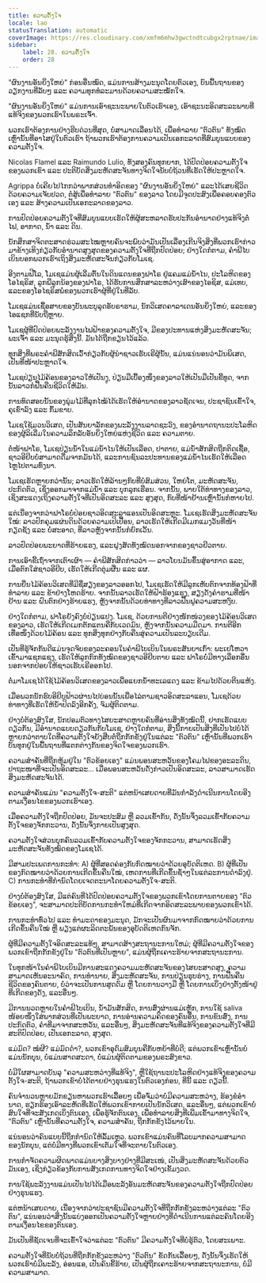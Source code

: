 ```yaml
---
title: ຄວາມຕັ້ງໃຈ
locale: lao
statusTranslation: automatic
coverImage: https://res.cloudinary.com/xmfm6mhw3gwctndtcubgx2rptnae/image/upload/v1740468922/small_cover_tratado_de_psicologia_revolucionaria_a4c0dca4e0.webp
sidebar:
    label: 28. ຄວາມຕັ້ງໃຈ
    order: 28
---
```

"ຜົນງານອັນຍິ່ງໃຫຍ່" ກ່ອນອື່ນໝົດ, ແມ່ນການສ້າງມະນຸດໂດຍຕົວເອງ, ບົນພື້ນຖານຂອງວຽກງານທີ່ລັບໆ ແລະ ຄວາມທຸກທໍລະມານດ້ວຍຄວາມສະໝັກໃຈ.

"ຜົນງານອັນຍິ່ງໃຫຍ່" ແມ່ນການເອົາຊະນະພາຍໃນຕົວເຮົາເອງ, ເອົາຊະນະອິດສະລະພາບທີ່ແທ້ຈິງຂອງພວກເຮົາໃນພຣະເຈົ້າ.

ພວກເຮົາຕ້ອງການຢ່າງຮີບດ່ວນທີ່ສຸດ, ບໍ່ສາມາດເລື່ອນໄດ້, ເພື່ອທຳລາຍ "ຕົວຕົນ" ທັງໝົດເຫຼົ່ານັ້ນທີ່ອາໄສຢູ່ໃນຕົວເຮົາ ຖ້າພວກເຮົາຕ້ອງການຄວາມເປັນເອກະລາດທີ່ສົມບູນແບບຂອງຄວາມຕັ້ງໃຈ.

Nicolas Flamel ແລະ Raimundo Lulio, ທັງສອງຄົນທຸກຍາກ, ໄດ້ປົດປ່ອຍຄວາມຕັ້ງໃຈຂອງພວກເຂົາ ແລະ ປະຕິບັດສິ່ງມະຫັດສະຈັນທາງຈິດໃຈນັບບໍ່ຖ້ວນທີ່ເຮັດໃຫ້ປະຫຼາດໃຈ.

Agrippa ບໍ່ເຄີຍໄປໄກກວ່າພາກສ່ວນທໍາອິດຂອງ "ຜົນງານອັນຍິ່ງໃຫຍ່" ແລະໄດ້ເສຍຊີວິດດ້ວຍຄວາມເຈັບປວດ, ຕໍ່ສູ້ເພື່ອທໍາລາຍ "ຕົວຕົນ" ຂອງລາວ ໂດຍມີຈຸດປະສົງເພື່ອຄອບຄອງຕົວເອງ ແລະ ສ້າງຄວາມເປັນເອກະລາດຂອງລາວ.

ການປົດປ່ອຍຄວາມຕັ້ງໃຈທີ່ສົມບູນແບບເຮັດໃຫ້ຜູ້ສະຫລາດຮັບປະກັນອໍານາດຢ່າງແທ້ຈິງຕໍ່ໄຟ, ອາກາດ, ນໍ້າ ແລະ ດິນ.

ນັກສຶກສາຈິດຕະສາດຮ່ວມສະໄໝຫຼາຍຄົນຈະພົບວ່າມັນເປັນເລື່ອງເກີນຈິງສິ່ງທີ່ພວກເຮົາກ່າວມາຂ້າງເທິງກ່ຽວກັບອໍານາດສູງສຸດຂອງຄວາມຕັ້ງໃຈທີ່ຖືກປົດປ່ອຍ; ຢ່າງໃດກໍຕາມ, ຄໍາພີໄບເບິນບອກພວກເຮົາເຖິງສິ່ງມະຫັດສະຈັນກ່ຽວກັບໂມເຊ.

ອີງຕາມຟີໂລ, ໂມເຊແມ່ນຜູ້ເລີ່ມຕົ້ນໃນດິນແດນຂອງຟາໂຣ ຢູ່ແຄມແມ່ນໍ້າໄນ, ປະໂລຫິດຂອງໂອໄຊຣິສ, ລູກພີ່ລູກນ້ອງຂອງຟາໂຣ, ໄດ້ຮັບການສຶກສາລະຫວ່າງເສົາຂອງໄອຊິສ, ແມ່ເທບ, ແລະຂອງໂອໄຊຣິສພໍ່ຂອງພວກເຮົາຜູ້ທີ່ຢູ່ໃນທີ່ລັບ.

ໂມເຊແມ່ນເຊື້ອສາຍຂອງບັນພະບູລຸດອັບຣາຮາມ, ນັກວິເສດຄາລາເດນອັນຍິ່ງໃຫຍ່, ແລະຂອງໄອແຊກທີ່ນັບຖືຫຼາຍ.

ໂມເຊຜູ້ທີ່ປົດປ່ອຍພະລັງງານໄຟຟ້າຂອງຄວາມຕັ້ງໃຈ, ມີຂອງປະທານແຫ່ງສິ່ງມະຫັດສະຈັນ; ພະເຈົ້າ ແລະ ມະນຸດຮູ້ສິ່ງນີ້. ມັນໄດ້ຖືກຂຽນໄວ້ແລ້ວ.

ທຸກສິ່ງທີ່ພຣະຄໍາພີສັກສິດເວົ້າກ່ຽວກັບຜູ້ນໍາຊາວເຮັບເຣີຜູ້ນັ້ນ, ແມ່ນແນ່ນອນວ່າມັນພິເສດ, ເປັນທີ່ໜ້າປະຫຼາດໃຈ.

ໂມເຊປ່ຽນໄມ້ຄ້ອນຂອງລາວໃຫ້ເປັນງູ, ປ່ຽນມືເບື້ອງໜຶ່ງຂອງລາວໃຫ້ເປັນມືເປັນຂີ້ທູດ, ຈາກນັ້ນລາວກໍຟື້ນຄືນຊີວິດໃຫ້ມັນ.

ການທົດສອບນັ້ນຂອງພຸ່ມໄມ້ທີ່ລຸກໄໝ້ໄດ້ເຮັດໃຫ້ອໍານາດຂອງລາວຊັດເຈນ, ປະຊາຊົນເຂົ້າໃຈ, ຄຸເຂົ່າລົງ ແລະ ກົ້ມຂາບ.

ໂມເຊໃຊ້ມວນວິເສດ, ເປັນສັນຍາລັກຂອງພະລັງງານລາດຊະວົງ, ຂອງອໍານາດຖານະປະໂລຫິດຂອງຜູ້ລິເລີ່ມໃນຄວາມລຶກລັບອັນຍິ່ງໃຫຍ່ແຫ່ງຊີວິດ ແລະ ຄວາມຕາຍ.

ຕໍ່ໜ້າຟາໂຣ, ໂມເຊປ່ຽນນໍ້າໃນແມ່ນໍ້າໄນໃຫ້ເປັນເລືອດ, ປາຕາຍ, ແມ່ນໍ້າສັກສິດຖືກຕິດເຊື້ອ, ຊາວອີຢິບບໍ່ສາມາດດື່ມຈາກມັນໄດ້, ແລະການຊົນລະປະທານຂອງແມ່ນໍ້າໄນເຮັດໃຫ້ເລືອດໄຫຼໄປຕາມທົ່ງນາ.

ໂມເຊເຮັດຫຼາຍກວ່ານັ້ນ; ລາວເຮັດໃຫ້ລ້ານໆກົບທີ່ບໍ່ສົມສ່ວນ, ໃຫຍ່ໂຕ, ມະຫັດສະຈັນ, ປະກົດຕົວ, ເຊິ່ງອອກມາຈາກແມ່ນໍ້າ ແລະ ບຸກລຸກເຮືອນ. ຈາກນັ້ນ, ພາຍໃຕ້ທ່າທາງຂອງລາວ, ເຊິ່ງສະແດງເຖິງຄວາມຕັ້ງໃຈທີ່ເປັນອິດສະລະ ແລະ ສູງສຸດ, ກົບທີ່ໜ້າຢ້ານເຫຼົ່ານັ້ນກໍຫາຍໄປ.

ແຕ່ເນື່ອງຈາກວ່າຟາໂຣບໍ່ປ່ອຍຊາວອິດສະລາແອນເປັນອິດສະຫຼະ. ໂມເຊເຮັດສິ່ງມະຫັດສະຈັນໃໝ່: ລາວປົກຄຸມແຜ່ນດິນດ້ວຍຄວາມເປິເປື້ອນ, ລາວເຮັດໃຫ້ເກີດມີເມກແມງວັນທີ່ໜ້າກຽດຊັງ ແລະ ບໍ່ສະອາດ, ທີ່ລາວຫຼັງຈາກນັ້ນກໍຍົກເວັ້ນ.

ລາວປົດປ່ອຍພະຍາດທີ່ຮ້າຍແຮງ, ແລະຝູງສັດທັງໝົດນອກຈາກຂອງຊາວຢິວຕາຍ.

ການເອົາຂີ້ເຖົ່າຈາກເຕົາເຜົາ — ຄຳພີສັກສິດກ່າວວ່າ — ລາວໂຍນມັນຂຶ້ນສູ່ອາກາດ ແລະ, ເມື່ອຕົກໃສ່ຊາວອີຢິບ, ເຮັດໃຫ້ເກີດຕຸ່ມຜື່ນ ແລະ ແຜ.

ການຍື່ນໄມ້ຄ້ອນວິເສດທີ່ມີຊື່ສຽງຂອງລາວອອກໄປ, ໂມເຊເຮັດໃຫ້ມີລູກເຫັບຕົກຈາກທ້ອງຟ້າທີ່ທຳລາຍ ແລະ ຂ້າຢ່າງໂຫດຮ້າຍ. ຈາກນັ້ນລາວເຮັດໃຫ້ຟ້າຮ້ອງແຮງ, ສຽງດັງຄຳຮາມທີ່ໜ້າຢ້ານ ແລະ ຝົນຕົກຢ່າງຮ້າຍແຮງ, ຫຼັງຈາກນັ້ນດ້ວຍທ່າທາງທີ່ລາວຟື້ນຟູຄວາມສະຫງົບ.

ຢ່າງໃດກໍຕາມ, ຟາໂຣຍັງຄົງບໍ່ປ່ຽນແປງ. ໂມເຊ, ດ້ວຍການຕີຢ່າງໜັກໜ່ວງຂອງໄມ້ຄ້ອນວິເສດຂອງລາວ, ເຮັດໃຫ້ເກີດເມກຕັກແຕນຄືກັບເວດມົນ, ຫຼັງຈາກນັ້ນຄວາມມືດມາ. ການຕີອີກເທື່ອໜຶ່ງດ້ວຍໄມ້ຄ້ອນ ແລະ ທຸກສິ່ງທຸກຢ່າງກັບຄືນສູ່ຄວາມເປັນລະບຽບເດີມ.

ເປັນທີ່ຮູ້ຈັກກັນດີແມ່ນຈຸດຈົບຂອງລະຄອນໃນຄຳພີໄບເບິນໃນພຣະສັນຍາເກົ່າ: ພະເຢໂຫວາເຂົ້າມາແຊກແຊງ, ເຮັດໃຫ້ລູກກົກທັງໝົດຂອງຊາວອີຢິບຕາຍ ແລະ ຟາໂຣບໍ່ມີທາງເລືອກອື່ນນອກຈາກປ່ອຍໃຫ້ຊາວເຮັບເຣີອອກໄປ.

ຕໍ່ມາໂມເຊໄດ້ໃຊ້ໄມ້ຄ້ອນວິເສດຂອງລາວເພື່ອແຍກນໍ້າທະເລແດງ ແລະ ຂ້າມໄປດ້ວຍຕີນແຫ້ງ.

ເມື່ອພວກນັກຮົບອີຢິບຟ້າວຜ່ານໄປບ່ອນນັ້ນເພື່ອໄລ່ຕາມຊາວອິດສະລາແອນ, ໂມເຊດ້ວຍທ່າທາງທີ່ເຮັດໃຫ້ນໍ້າປິດລົງອີກຄັ້ງ, ຈົມຜູ້ຕິດຕາມ.

ຢ່າງບໍ່ຕ້ອງສົງໃສ, ນັກປອມຕົວທາງໄສຍະສາດຫຼາຍຄົນທີ່ອ່ານສິ່ງທັງໝົດນີ້, ຢາກເຮັດແບບດຽວກັນ, ມີອໍານາດແບບດຽວກັນກັບໂມເຊ, ຢ່າງໃດກໍຕາມ, ສິ່ງນີ້ກາຍເປັນສິ່ງທີ່ເປັນໄປບໍ່ໄດ້ຫຼາຍກວ່າຕາບໃດທີ່ຄວາມຕັ້ງໃຈຍັງສືບຕໍ່ຖືກກັກຂັງຢູ່ໃນແຕ່ລະ "ຕົວຕົນ" ເຫຼົ່ານັ້ນທີ່ພວກເຮົາບັນທຸກຢູ່ໃນພື້ນຖານທີ່ແຕກຕ່າງກັນຂອງຈິດໃຈຂອງພວກເຮົາ.

ຄວາມສໍາຄັນທີ່ຖືກຫຸ້ມຢູ່ໃນ "ຕົວຂ້ອຍເອງ" ແມ່ນພອນສະຫວັນຂອງໂຄມໄຟຂອງອະລະດິນ, ປາຖະໜາທີ່ຈະເປັນອິດສະລະ... ເມື່ອພອນສະຫວັນດັ່ງກ່າວເປັນອິດສະລະ, ລາວສາມາດເຮັດສິ່ງມະຫັດສະຈັນໄດ້.

ຄວາມສໍາຄັນແມ່ນ "ຄວາມຕັ້ງໃຈ-ສະຕິ" ແຕ່ຫນ້າເສຍດາຍທີ່ມັນກໍາລັງດໍາເນີນການໂດຍອີງຕາມເງື່ອນໄຂຂອງພວກເຮົາເອງ.

ເມື່ອຄວາມຕັ້ງໃຈຖືກປົດປ່ອຍ, ມັນຈະປະສົມ ຫຼື ລວມເຂົ້າກັນ, ດັ່ງນັ້ນຈຶ່ງລວມເຂົ້າກັບຄວາມຕັ້ງໃຈຂອງຈັກກະວານ, ດັ່ງນັ້ນຈຶ່ງກາຍເປັນສູງສຸດ.

ຄວາມຕັ້ງໃຈສ່ວນບຸກຄົນລວມເຂົ້າກັບຄວາມຕັ້ງໃຈຂອງຈັກກະວານ, ສາມາດເຮັດສິ່ງມະຫັດສະຈັນທັງໝົດຂອງໂມເຊໄດ້.

ມີສາມປະເພດການກະທໍາ: A) ຜູ້ທີ່ສອດຄ່ອງກັບກົດໝາຍວ່າດ້ວຍອຸບັດຕິເຫດ. B) ຜູ້ທີ່ເປັນຂອງກົດໝາຍວ່າດ້ວຍການເກີດຂຶ້ນຄືນໃໝ່, ເຫດການທີ່ເກີດຂຶ້ນຊໍ້າໆໃນແຕ່ລະການດຳລົງຢູ່. C) ການກະທໍາທີ່ກໍານົດໂດຍເຈດຕະນາໂດຍຄວາມຕັ້ງໃຈ-ສະຕິ.

ຢ່າງບໍ່ຕ້ອງສົງໃສ, ມີແຕ່ຄົນທີ່ໄດ້ປົດປ່ອຍຄວາມຕັ້ງໃຈຂອງພວກເຂົາໂດຍການຕາຍຂອງ "ຕົວຂ້ອຍເອງ", ຈະສາມາດປະຕິບັດການກະທໍາໃຫມ່ທີ່ເກີດຈາກອິດສະລະພາບຂອງພວກເຂົາໄດ້.

ການກະທໍາທົ່ວໄປ ແລະ ທໍາມະດາຂອງມະນຸດ, ມັກຈະເປັນຜົນມາຈາກກົດໝາຍວ່າດ້ວຍການເກີດຂຶ້ນຄືນໃໝ່ ຫຼື ພຽງແຕ່ຜະລິດຕະພັນຂອງອຸບັດຕິເຫດກົນຈັກ.

ຜູ້ທີ່ມີຄວາມຕັ້ງໃຈອິດສະລະແທ້ໆ, ສາມາດສ້າງສະຖານະການໃຫມ່; ຜູ້ທີ່ມີຄວາມຕັ້ງໃຈຂອງພວກເຂົາຖືກກັກຂັງຢູ່ໃນ "ຕົວຕົນທີ່ເປັນຫຼາຍ", ແມ່ນຜູ້ຖືກເຄາະຮ້າຍຈາກສະຖານະການ.

ໃນທຸກໜ້າໃນຄຳພີໄບເບິນມີການສະແດງຄວາມມະຫັດສະຈັນຂອງໄສຍະສາດສູງ, ຄວາມສາມາດເຫັນອະນາຄົດ, ການທຳນາຍ, ສິ່ງມະຫັດສະຈັນ, ການປ່ຽນຮູບຮ່າງ, ການຟື້ນຄືນຊີວິດຂອງຄົນຕາຍ, ບໍ່ວ່າຈະເປັນການສູດດົມ ຫຼື ໂດຍການວາງມື ຫຼື ໂດຍການເບິ່ງຢ່າງຕັ້ງໜ້າຢູ່ທີ່ເກີດຂອງດັງ, ແລະອື່ນໆ.

ມີການນວດຫຼາຍໃນຄຳພີໄບເບິນ, ນໍ້າມັນສັກສິດ, ການສົ່ງຜ່ານແມ່ເຫຼັກ, ການໃຊ້ saliva ໜ້ອຍໜຶ່ງໃສ່ພາກສ່ວນທີ່ເປັນພະຍາດ, ການອ່ານຄວາມຄິດຂອງຄົນອື່ນ, ການຂົນສົ່ງ, ການປະກົດຕົວ, ຄໍາທີ່ມາຈາກສະຫວັນ, ແລະອື່ນໆ, ສິ່ງມະຫັດສະຈັນທີ່ແທ້ຈິງຂອງຄວາມຕັ້ງໃຈທີ່ມີສະຕິປົດປ່ອຍ, ເປັນເອກະລາດ, ສູງສຸດ.

ແມ່ມົດ? ໝໍຜີ? ແມ່ມົດດຳ?, ພວກເຂົາອຸດົມສົມບູນຄືກັບຫຍ້າທີ່ບໍ່ດີ; ແຕ່ພວກເຂົາເຫຼົ່ານັ້ນບໍ່ແມ່ນນັກບຸນ, ບໍ່ແມ່ນສາດສະດາ, ບໍ່ແມ່ນຜູ້ຕິດຕາມຂອງພຣະສົງຂາວ.

ບໍ່ມີໃຜສາມາດບັນລຸ "ຄວາມສະຫວ່າງທີ່ແທ້ຈິງ", ຫຼືໃຊ້ຖານະປະໂລຫິດຢ່າງແທ້ຈິງຂອງຄວາມຕັ້ງໃຈ-ສະຕິ, ຖ້າພວກເຂົາບໍ່ໄດ້ຕາຍຢ່າງຮຸນແຮງໃນຕົວເອງກ່ອນ, ທີ່ນີ້ ແລະ ດຽວນີ້.

ຄົນຈຳນວນຫຼາຍມັກຂຽນຫາພວກເຮົາເລື້ອຍໆ ເພື່ອຈົ່ມວ່າບໍ່ມີຄວາມສະຫວ່າງ, ຮ້ອງຂໍອໍານາດ, ຮຽກຮ້ອງເອົາລະຫັດທີ່ເຮັດໃຫ້ພວກເຂົາກາຍເປັນນັກວິເສດ, ແລະອື່ນໆ, ແຕ່ພວກເຂົາບໍ່ສົນໃຈທີ່ຈະສັງເກດເບິ່ງຕົນເອງ, ເພື່ອຮູ້ຈັກຕົນເອງ, ເພື່ອທຳລາຍສິ່ງທີ່ເພີ່ມເຂົ້າມາທາງຈິດໃຈ, "ຕົວຕົນ" ເຫຼົ່ານັ້ນທີ່ຄວາມຕັ້ງໃຈ, ຄວາມສໍາຄັນ, ຖືກກັກຂັງໄວ້ພາຍໃນ.

ແນ່ນອນວ່າຄົນແບບນີ້ຖືກກໍານົດໃຫ້ລົ້ມເຫຼວ. ພວກເຂົາແມ່ນຄົນທີ່ໂລບມາກຄວາມສາມາດຂອງນັກບຸນ, ແຕ່ບໍ່ມີທາງທີ່ພວກເຂົາເຕັມໃຈທີ່ຈະຕາຍໃນຕົວເອງ.

ການກໍາຈັດຄວາມຜິດພາດແມ່ນບາງສິ່ງບາງຢ່າງທີ່ມີສະເໜ່, ເປັນສິ່ງມະຫັດສະຈັນດ້ວຍຕົວມັນເອງ, ເຊິ່ງກ່ຽວຂ້ອງກັບການສັງເກດການທາງຈິດໃຈຢ່າງເຂັ້ມງວດ.

ການໃຊ້ພະລັງງານແມ່ນເປັນໄປໄດ້ເມື່ອພະລັງອັນມະຫັດສະຈັນຂອງຄວາມຕັ້ງໃຈຖືກປົດປ່ອຍຢ່າງຮຸນແຮງ.

ແຕ່ຫນ້າເສຍດາຍ, ເນື່ອງຈາກວ່າປະຊາຊົນມີຄວາມຕັ້ງໃຈທີ່ຖືກກັກຂັງລະຫວ່າງແຕ່ລະ "ຕົວຕົນ", ແນ່ນອນວ່າສິ່ງນັ້ນແບ່ງອອກເປັນຄວາມຕັ້ງໃຈຫຼາຍຢ່າງທີ່ດໍາເນີນການແຕ່ລະຄົນໂດຍອີງຕາມເງື່ອນໄຂຂອງຕົນເອງ.

ມັນເປັນທີ່ຊັດເຈນທີ່ຈະເຂົ້າໃຈວ່າແຕ່ລະ "ຕົວຕົນ" ມີຄວາມຕັ້ງໃຈທີ່ບໍ່ຮູ້ຕົວ, ໂດຍສະເພາະ.

ຄວາມຕັ້ງໃຈທີ່ນັບບໍ່ຖ້ວນທີ່ຖືກກັກຂັງລະຫວ່າງ "ຕົວຕົນ" ຂັດກັນເລື້ອຍໆ, ດັ່ງນັ້ນຈຶ່ງເຮັດໃຫ້ພວກເຮົາບໍ່ມີພະລັງ, ອ່ອນແອ, ເປັນຄົນຂີ້ຮ້າຍ, ເປັນຜູ້ຖືກເຄາະຮ້າຍຈາກສະຖານະການ, ບໍ່ມີຄວາມສາມາດ.

